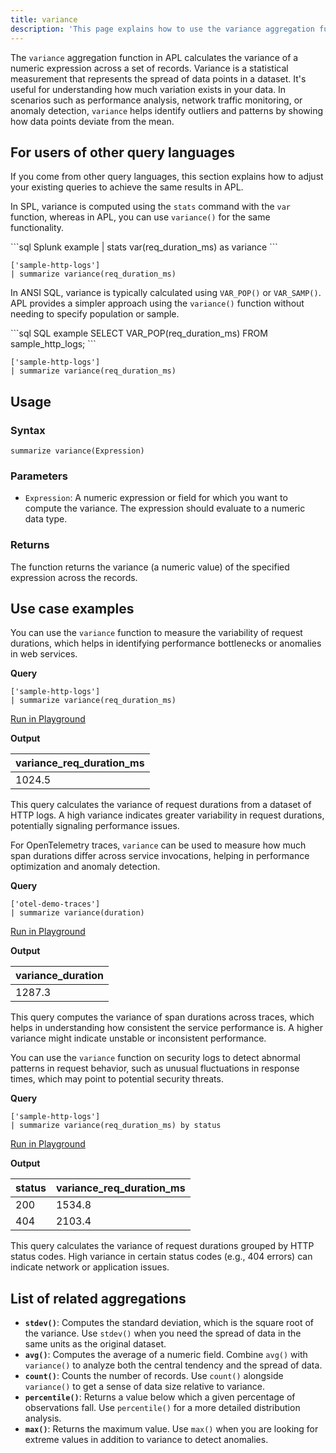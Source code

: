 ```yaml
---
title: variance
description: 'This page explains how to use the variance aggregation function in APL.'
---
```


The `variance` aggregation function in APL calculates the variance of a numeric expression across a set of records. Variance is a statistical measurement that represents the spread of data points in a dataset. It's useful for understanding how much variation exists in your data. In scenarios such as performance analysis, network traffic monitoring, or anomaly detection, `variance` helps identify outliers and patterns by showing how data points deviate from the mean.

## For users of other query languages

If you come from other query languages, this section explains how to adjust your existing queries to achieve the same results in APL.

<AccordionGroup>
<Accordion title="Splunk SPL users">

In SPL, variance is computed using the `stats` command with the `var` function, whereas in APL, you can use `variance()` for the same functionality.

<CodeGroup>
```sql Splunk example
| stats var(req_duration_ms) as variance
```

```kusto APL equivalent
['sample-http-logs'] 
| summarize variance(req_duration_ms)
```
</CodeGroup>

</Accordion>
<Accordion title="ANSI SQL users">

In ANSI SQL, variance is typically calculated using `VAR_POP()` or `VAR_SAMP()`. APL provides a simpler approach using the `variance()` function without needing to specify population or sample.

<CodeGroup>
```sql SQL example
SELECT VAR_POP(req_duration_ms) FROM sample_http_logs;
```

```kusto APL equivalent
['sample-http-logs'] 
| summarize variance(req_duration_ms)
```
</CodeGroup>

</Accordion>
</AccordionGroup>

## Usage

### Syntax

```kusto
summarize variance(Expression)
```

### Parameters

- `Expression`: A numeric expression or field for which you want to compute the variance. The expression should evaluate to a numeric data type.

### Returns

The function returns the variance (a numeric value) of the specified expression across the records.

## Use case examples

<Tabs>
<Tab title="Log analysis">

You can use the `variance` function to measure the variability of request durations, which helps in identifying performance bottlenecks or anomalies in web services.

**Query**

```kusto
['sample-http-logs'] 
| summarize variance(req_duration_ms)
```

[Run in Playground](https://play.axiom.co/axiom-play-qf1k/explorer?initForm=%7B%22apl%22%3A%22%5B'sample-http-logs'%5D%20%7C%20summarize%20variance(req_duration_ms)%22%7D)

**Output**

| variance_req_duration_ms |
|--------------------------|
| 1024.5                   |

This query calculates the variance of request durations from a dataset of HTTP logs. A high variance indicates greater variability in request durations, potentially signaling performance issues.

</Tab>

<Tab title="OpenTelemetry traces">

For OpenTelemetry traces, `variance` can be used to measure how much span durations differ across service invocations, helping in performance optimization and anomaly detection.

**Query**

```kusto
['otel-demo-traces'] 
| summarize variance(duration)
```

[Run in Playground](https://play.axiom.co/axiom-play-qf1k/explorer?initForm=%7B%22apl%22%3A%22%5B'otel-demo-traces'%5D%20%7C%20summarize%20variance(duration)%22%7D)

**Output**

| variance_duration |
|-------------------|
| 1287.3            |

This query computes the variance of span durations across traces, which helps in understanding how consistent the service performance is. A higher variance might indicate unstable or inconsistent performance.

</Tab>

<Tab title="Security logs">

You can use the `variance` function on security logs to detect abnormal patterns in request behavior, such as unusual fluctuations in response times, which may point to potential security threats.

**Query**

```kusto
['sample-http-logs'] 
| summarize variance(req_duration_ms) by status
```

[Run in Playground](https://play.axiom.co/axiom-play-qf1k/explorer?initForm=%7B%22apl%22%3A%22%5B'sample-http-logs'%5D%20%7C%20summarize%20variance(req_duration_ms)%20by%20status%22%7D)

**Output**

| status | variance_req_duration_ms |
|--------|--------------------------|
| 200    | 1534.8                   |
| 404    | 2103.4                   |

This query calculates the variance of request durations grouped by HTTP status codes. High variance in certain status codes (e.g., 404 errors) can indicate network or application issues.

</Tab>
</Tabs>

## List of related aggregations

- **`stdev()`**: Computes the standard deviation, which is the square root of the variance. Use `stdev()` when you need the spread of data in the same units as the original dataset.
- **`avg()`**: Computes the average of a numeric field. Combine `avg()` with `variance()` to analyze both the central tendency and the spread of data.
- **`count()`**: Counts the number of records. Use `count()` alongside `variance()` to get a sense of data size relative to variance.
- **`percentile()`**: Returns a value below which a given percentage of observations fall. Use `percentile()` for a more detailed distribution analysis.
- **`max()`**: Returns the maximum value. Use `max()` when you are looking for extreme values in addition to variance to detect anomalies.
